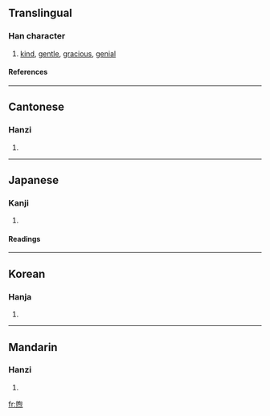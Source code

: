 ==Translingual==
===Han character===
{{Han char|rn=86|rad=火|as=09|sn=13|four=6733<sub>2</sub>|canj=日口火 (ARF), X日口火 (XARF)}}
# [[kind]], [[gentle]], [[gracious]], [[genial]]
====References====
{{Han ref|kx=0677.350|dkj=19225|dj=1089.020|hdz=32220.170|uh=7166|ud=29030|bh=B7D6|bd=47062}}

----
==Cantonese==
===Hanzi===
{{yue-hanzi|jyut=|y=yu3}}
# {{defn|Cantonese}}

----
==Japanese==
===Kanji===
{{ja-kanji|grade=|rs=火09}}
# {{defn|Japanese}} 
====Readings====
{{ja-readings|on=[[く]] (ku)|kun=[[あたためる]] (atatameru)}}

----
==Korean==
===Hanja===
{{ko-hanja|hangeul=후|eumhun=|rv=hu|mr=hu|y=hwu}}
# {{defn|Korean}}

----
==Mandarin==
===Hanzi===
{{cmn-hanzi|pin=[[xǔ]] (xu3)|wg=hsü<sup>3</sup>}}
# {{defn|Mandarin}}

[[fr:煦]]